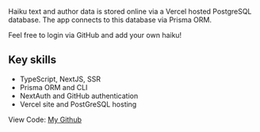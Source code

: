Haiku text and author data is stored online via a Vercel hosted PostgreSQL database. The app connects to this database via Prisma ORM.

Feel free to login via GitHub and add your own haiku!

## Key skills

- TypeScript, NextJS, SSR
- Prisma ORM and CLI
- NextAuth and GitHub authentication
- Vercel site and PostGreSQL hosting

View Code: [My Github](https://github.com/ddavisj/myhaiku)
